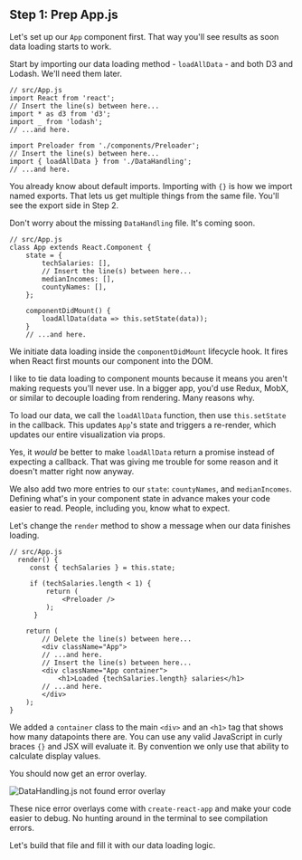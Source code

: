 ## Step 1: Prep App.js

Let's set up our `App` component first. That way you'll see results as soon
data loading starts to work.

Start by importing our data loading method - `loadAllData` - and both D3 and
Lodash. We'll need them later.

```{.javascript caption="Import D3"}
// src/App.js
import React from 'react';
// Insert the line(s) between here...
import * as d3 from 'd3';
import _ from 'lodash';
// ...and here.

import Preloader from './components/Preloader';
// Insert the line(s) between here...
import { loadAllData } from './DataHandling';
// ...and here.
```

You already know about default imports. Importing with `{}` is how we import
named exports. That lets us get multiple things from the same file. You'll see
the export side in Step 2.

Don't worry about the missing `DataHandling` file. It's coming soon.

```{.javascript caption="Initiate data loading in App.js"}
// src/App.js
class App extends React.Component {
    state = {
        techSalaries: [],
        // Insert the line(s) between here...
        medianIncomes: [],
        countyNames: [],
    };

    componentDidMount() {
        loadAllData(data => this.setState(data));
    }
    // ...and here.
```

We initiate data loading inside the `componentDidMount` lifecycle hook. It
fires when React first mounts our component into the DOM.

I like to tie data loading to component mounts because it means you aren't
making requests you'll never use. In a bigger app, you'd use Redux, MobX, or
similar to decouple loading from rendering. Many reasons why.

To load our data, we call the `loadAllData` function, then use `this.setState`
in the callback. This updates `App`'s state and triggers a re-render, which
updates our entire visualization via props.

Yes, it _would_ be better to make `loadAllData` return a promise instead of
expecting a callback. That was giving me trouble for some reason and it doesn't
matter right now anyway.

We also add two more entries to our `state`: `countyNames`, and
`medianIncomes`. Defining what's in your component state in advance makes your
code easier to read. People, including you, know what to expect.

Let's change the `render` method to show a message when our data finishes
loading.

```{.javascript caption="Show when data loads"}
// src/App.js
  render() {
     const { techSalaries } = this.state;

     if (techSalaries.length < 1) {
         return (
             <Preloader />
         );
      }

    return (
        // Delete the line(s) between here...
        <div className="App">
        // ...and here.
        // Insert the line(s) between here...
        <div className="App container">
            <h1>Loaded {techSalaries.length} salaries</h1>
        // ...and here.
        </div>
    );
}
```

We added a `container` class to the main `<div>` and an `<h1>` tag that shows
how many datapoints there are. You can use any valid JavaScript in curly braces
`{}` and JSX will evaluate it. By convention we only use that ability to
calculate display values.

You should now get an error overlay.

![DataHandling.js not found error overlay](https://raw.githubusercontent.com/Swizec/react-d3js-es6-ebook/2018-version/manuscript/resources/images/es6v2/datahandling-error.png)

These nice error overlays come with `create-react-app` and make your code
easier to debug. No hunting around in the terminal to see compilation errors.

Let's build that file and fill it with our data loading logic.